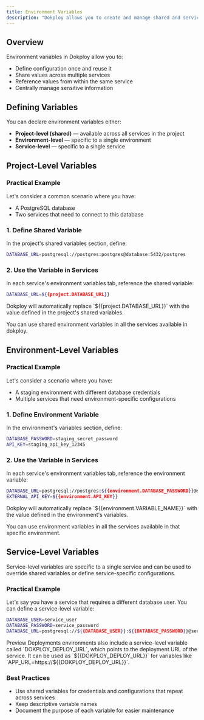 ```yaml
---
title: Environment Variables
description: "Dokploy allows you to create and manage shared and service-level environment variables for your projects and environments."
---
```



## Overview

Environment variables in Dokploy allow you to:
- Define configuration once and reuse it
- Share values across multiple services
- Reference values from within the same service
- Centrally manage sensitive information

<ImageZoom src="/assets/images/shared-variables.png" width={800} height={630} alt='Environment variables panel' className="rounded-lg" />

## Defining Variables

You can declare environment variables either:
- **Project-level (shared)** — available across all services in the project
- **Environment-level** — specific to a single environment
- **Service-level** — specific to a single service

## Project-Level Variables

### Practical Example

Let's consider a common scenario where you have:
- A PostgreSQL database
- Two services that need to connect to this database

### 1. Define Shared Variable

In the project's shared variables section, define:

```bash
DATABASE_URL=postgresql://postgres:postgres@database:5432/postgres
```

### 2. Use the Variable in Services

In each service's environment variables tab, reference the shared variable:

```bash
DATABASE_URL=${{project.DATABASE_URL}}
```

<Callout type="info">
  Dokploy will automatically replace `${{project.DATABASE_URL}}` with the value defined in the project's shared variables.
</Callout>

You can use shared environment variables in all the services available in dokploy.


## Environment-Level Variables

### Practical Example

Let's consider a scenario where you have:
- A staging environment with different database credentials
- Multiple services that need environment-specific configurations

### 1. Define Environment Variable

In the environment's variables section, define:

```bash
DATABASE_PASSWORD=staging_secret_password
API_KEY=staging_api_key_12345
```

### 2. Use the Variable in Services

In each service's environment variables tab, reference the environment variable:


```bash
DATABASE_URL=postgresql://postgres:${{environment.DATABASE_PASSWORD}}@staging-db:5432/postgres
EXTERNAL_API_KEY=${{environment.API_KEY}}
```

<Callout type="info">
  Dokploy will automatically replace `${{environment.VARIABLE_NAME}}` with the value defined in the environment's variables.
</Callout>

You can use environment variables in all the services available in that specific environment.

## Service-Level Variables

Service-level variables are specific to a single service and can be used to override shared variables or define service-specific configurations.

### Practical Example

Let's say you have a service that requires a different database user. You can define a service-level variable:

```bash
DATABASE_USER=service_user
DATABASE_PASSWORD=service_password
DATABASE_URL=postgresql://${{DATABASE_USER}}:${{DATABASE_PASSWORD}}@service-database:5432/postgres
```

<Callout type="info">
  Preview Deployments environments also include a service-level variable called `DOKPLOY_DEPLOY_URL`, which points to the deployment URL of the service.
  It can be used as `${{DOKPLOY_DEPLOY_URL}}` for variables like `APP_URL=https://${{DOKPLOY_DEPLOY_URL}}`.
</Callout>

### Best Practices

- Use shared variables for credentials and configurations that repeat across services
- Keep descriptive variable names
- Document the purpose of each variable for easier maintenance